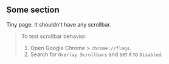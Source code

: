 ## Some section

Tiny page. It shouldn't have any scrollbar.

> To test scrollbar behavior:
>  1. Open Google Chrome > `chrome://flags`.
>  2. Search for `Overlay Scrollbars` and set it to `Disabled`.
